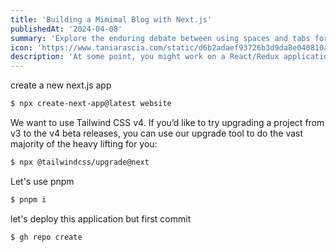 ```yaml
---
title: 'Building a Mimimal Blog with Next.js'
publishedAt: '2024-04-08'
summary: 'Explore the enduring debate between using spaces and tabs for code indentation, and why this choice matters more than you might think.'
icon: 'https://www.taniarascia.com/static/d6b2adaef93726b3d9da8e040810adb8/92ab1/graphql.png'
description: 'At some point, you might work on a React/Redux application that requires the use of WebSockets, such as for chat or live updates on a dashboard.'
---
```


create a new next.js app

```bash
$ npx create-next-app@latest website
```

We want to use Tailwind CSS v4. If you’d like to try upgrading a project from v3 to the v4 beta releases, you can use our upgrade tool to do the vast majority of the heavy lifting for you:

```bash
$ npx @tailwindcss/upgrade@next
```

Let's use pnpm

```bash
$ pnpm i
```

let's deploy this application but first commit

```bash
$ gh repo create
```

